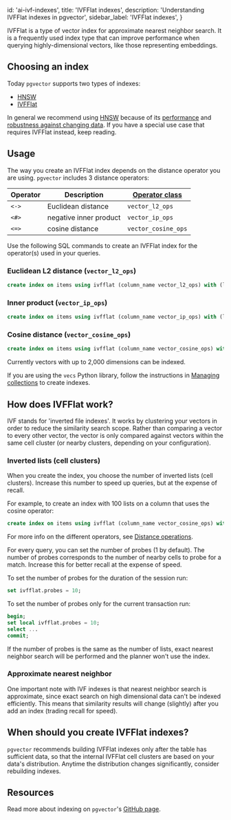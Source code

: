 
  id: 'ai-ivf-indexes',
  title: 'IVFFlat indexes',
  description: 'Understanding IVFFlat indexes in pgvector',
  sidebar_label: 'IVFFlat indexes',
}

IVFFlat is a type of vector index for approximate nearest neighbor search. It is a frequently used index type that can improve performance when querying highly-dimensional vectors, like those representing embeddings.

## Choosing an index

Today `pgvector` supports two types of indexes:

- [HNSW](/docs/guides/ai/vector-indexes/hnsw-indexes)
- [IVFFlat](/docs/guides/ai/vector-indexes/ivf-indexes)

In general we recommend using [HNSW](/docs/guides/ai/vector-indexes/hnsw-indexes) because of its [performance](https://supabase.com/blog/increase-performance-pgvector-hnsw#hnsw-performance-1536-dimensions) and [robustness against changing data](/docs/guides/ai/vector-indexes/hnsw-indexes#when-should-you-create-hnsw-indexes). If you have a special use case that requires IVFFlat instead, keep reading.

## Usage

The way you create an IVFFlat index depends on the distance operator you are using. `pgvector` includes 3 distance operators:

| Operator | Description            | [**Operator class**](https://www.postgresql.org/docs/current/sql-createopclass.html) |
| -------- | ---------------------- | ------------------------------------------------------------------------------------ |
| `<->`    | Euclidean distance     | `vector_l2_ops`                                                                      |
| `<#>`    | negative inner product | `vector_ip_ops`                                                                      |
| `<=>`    | cosine distance        | `vector_cosine_ops`                                                                  |

Use the following SQL commands to create an IVFFlat index for the operator(s) used in your queries.

### Euclidean L2 distance (`vector_l2_ops`)

```sql
create index on items using ivfflat (column_name vector_l2_ops) with (lists = 100);
```

### Inner product (`vector_ip_ops`)

```sql
create index on items using ivfflat (column_name vector_ip_ops) with (lists = 100);
```

### Cosine distance (`vector_cosine_ops`)

```sql
create index on items using ivfflat (column_name vector_cosine_ops) with (lists = 100);
```

Currently vectors with up to 2,000 dimensions can be indexed.

If you are using the `vecs` Python library, follow the instructions in [Managing collections](/docs/guides/ai/managing-collections#create-an-index) to create indexes.

## How does IVFFlat work?

IVF stands for 'inverted file indexes'. It works by clustering your vectors in order to reduce the similarity search scope. Rather than comparing a vector to every other vector, the vector is only compared against vectors within the same cell cluster (or nearby clusters, depending on your configuration).

### Inverted lists (cell clusters)

When you create the index, you choose the number of inverted lists (cell clusters). Increase this number to speed up queries, but at the expense of recall.

For example, to create an index with 100 lists on a column that uses the cosine operator:

```sql
create index on items using ivfflat (column_name vector_cosine_ops) with (lists = 100);
```

For more info on the different operators, see [Distance operations](#distance-operators).

For every query, you can set the number of probes (1 by default). The number of probes corresponds to the number of nearby cells to probe for a match. Increase this for better recall at the expense of speed.

To set the number of probes for the duration of the session run:

```sql
set ivfflat.probes = 10;
```

To set the number of probes only for the current transaction run:

```sql
begin;
set local ivfflat.probes = 10;
select ...
commit;
```

If the number of probes is the same as the number of lists, exact nearest neighbor search will be performed and the planner won't use the index.

### Approximate nearest neighbor

One important note with IVF indexes is that nearest neighbor search is approximate, since exact search on high dimensional data can't be indexed efficiently. This means that similarity results will change (slightly) after you add an index (trading recall for speed).

## When should you create IVFFlat indexes?

`pgvector` recommends building IVFFlat indexes only after the table has sufficient data, so that the internal IVFFlat cell clusters are based on your data's distribution. Anytime the distribution changes significantly, consider rebuilding indexes.

## Resources

Read more about indexing on `pgvector`'s [GitHub page](https://github.com/pgvector/pgvector#indexing).


